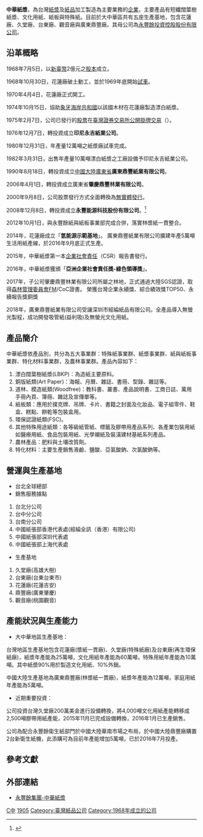 {{expand|time=2016-11-04T01:45:26+00:00}}
{{primarysources|time=2016-11-04T01:45:26+00:00}}
{{Infobox Company
| company_name = 中華紙漿股份有限公司
| company_name_en = Chung Hwa Pulp Corporation
| company_logo = 檔案:Logo CHP.jpg
| company_type = [[上市公司|上市公司]]
| local_code_name = TW
| local_code = 94025264
| traded_as = {{twse|1905}}<br>（1975年2月7日上市）
| foundation = 1968年7月5日
| location = {{TWN}}[[臺北市|臺北市]][[重慶南路_(臺北市)|重慶南路]]2段51號12樓
| key_people = {{plainlist|
* 黃鯤雄（[[董事長|董事長]]）
* 黃志成（[[總經理|總經理]]）
* 林谷豐（[[財務長|財務長]]）
* 秋山芳廣（[[特殊材料事業部總經理|特殊材料事業部總經理]]）
* 陳瑞和（[[纖維材料事業部總經理|纖維材料事業部總經理]]兼[[發言人|發言人]]）
}}
| industry = [[紙|紙品]][[加工|加工業]]、[[化學肥料製造業|化學肥料製造業]]、[[化學材料製造業|化學材料製造業]]
| products = [[紙|紙]][[加工|加工品]]、[[化學肥料|化學肥料]]、[[化學工業|化工製品]]
| revenue = 220億元台幣(2016年)
| operating_income = 
| net_income = 
| num_employees = 
| parent = [[永豐餘投資控股股份有限公司|永豐餘投資控股股份有限公司]]
| divisions = 纖維材料事業部<br/>特殊材料事業部<br/>
| subsid = 廣東鼎豐紙業有限公司<br/>肇慶鼎豐林業有限公司<br/>華豐投資股份有限公司<br/>新華丰再生能源有限公司<br/>
| homepage = http://www.chp.com.tw/<br />
| footnotes = 
}}
'''中華紙漿'''，為台灣[[紙#紙漿|紙漿]]及[[紙|紙品]]加工製造為主要業務的[[企業|企業]]，主要產品有短纖闊葉樹紙漿、文化用紙、紙板與特殊紙。目前於大中華區共有五座生產基地，包含花蓮廠、久堂廠、台東廠、觀音廠與廣東鼎豐廠。其母公司為[[永豐餘投資控股股份有限公司|永豐餘投資控股股份有限公司]]。

== 沿革概略 ==
1968年7月5日，以[[新臺幣|新臺幣]]2億元之[[股本|股本]]成立。

1968年10月30日，花蓮廠破土動工，並於1969年底開始[[試車|試車]]。

1970年4月4日，花蓮廠正式開工。

1974年10月15日，協助[[象牙海岸|象牙海岸共和國]]以該國木材在花蓮廠製造漂白紙漿。

1975年2月7日，公司已發行的[[股票|股票]]在[[臺灣證券交易所|臺灣證券交易所]][[股票上市|公開掛牌交易]]（{{Twse|1905}}）。

1976年12月7日，轉投資成立'''印尼永吉紙業公司'''。

1980年12月31日，年產量12萬噸之紙漿廠試車完成。

1982年3月31日，出售年產量10萬噸漂白紙漿之工廠設備予印尼永吉紙業公司。

1990年8月18日，轉投資成立[[中國大陸|中國大陸]][[廣東省|廣東省]]'''廣東鼎豐紙業有限公司'''。

2006年4月1日，轉投資成立廣東省'''肇慶鼎豐林業有限公司'''。

2000年9月8日，公司股票發行方式全面轉換為[[無實體發行|無實體發行]]。

2008年12月8日，轉投資成立'''永豐能源科技股份有限公司'''。<ref>{{Cite web |url=http://www.chp.com.tw/milestone/milestone.html |title=華紙紀事 |accessdate=2016-11-03 |archive-date=2016-11-04 |archive-url=https://web.archive.org/web/20161104005202/http://www.chp.com.tw/milestone/milestone.html |dead-url=no }}</ref>

2012年10月1日，與永豐餘紙與紙板事業部完成合併，落實林漿紙一貫整合。

2014年，花蓮廠成立「'''氫能源示範基地'''」。
廣東鼎豐紙業有限公司擴建年產5萬噸生活用紙產線，於2016年9月底正式生產。

2015年，中華紙漿第一本[[企業社會責任|企業社會責任]]（CSR）報告書發行。

2016年，中華紙漿獲頒「'''亞洲企業社會責任獎-綠色領導獎'''」。

2017年，子公司肇慶鼎豐林業有限公司所屬之林地，正式通過大陸SGS認證，取得[[森林管理委員會|森林管理委員會]]FM/CoC證書。
榮獲台灣企業永續獎、綜合績效獎TOP50、永續報告獎銅獎

2018年，廣東鼎豐紙業有限公司受讓深圳市經綸紙品有限公司。全產品導入無螢光製程，成功開發吸管紙(益利吸)及無螢光文化用紙。

== 產品簡介 ==
中華紙漿依產品別，共分為五大事業群：特殊紙事業群、紙漿事業群、紙與紙板事業群、特化材料事業群，及農林事業群。產品內容如下：
# 漂白闊葉樹紙漿(LBKP)：為造紙主要原料。
# 銅版紙類(Art Paper)：海報、月曆、雜誌、書冊、型錄、雜誌等。
# 道林、模造紙類(Woodfree)：教科書、叢書、產品說明書、工商日誌、萬用手冊內頁、簿冊、雜誌及宣傳單等。
# 紙板類：應用於撲克牌、吊牌、卡片、書籍之封面及化妝品、電子組零件、鞋盒、糕點、餅乾等包裝盒用。
# 環保認證紙類(FSC)。
# 其他特殊用途紙類：各等級紙管紙、標籤及膠帶用產品系列、各產業包裝用紙如醫療用紙、食品包裝用紙、光學襯紙及裝潢建材基紙系列產品。
# 農林產品：肥料與土壤改質劑。
# 特化材料：主要生產銷售液鹼、鹽酸、亞氯酸鈉、次氯酸鈉等。

== 營運與生產基地 ==
* 台北全球總部
* 銷售服務據點
# 台北分公司
# 台中分公司
# 台南分公司
# 中國紙張部香港代表處(經綸全訊（香港）有限公司)
# 中國紙張部深圳代表處
# 中國紙張部上海代表處
* 生產基地
# 久堂廠(高雄大樹)
# 台東廠(台東台東市)
# 花蓮廠(花蓮吉安)
# 鼎豐廠(廣東肇慶)
# 觀音廠(桃園觀音)

== 產能狀況與生產能力 ==
* 大中華地區生產基地：
台灣地區生產基地包含花蓮廠(漿紙一貫廠)、久堂廠(特殊紙廠)及台東廠(再生環保紙廠)，紙漿年產能為25萬噸，文化用紙年產能為60萬噸，特殊用紙年產能為10萬噸。其中紙漿90%用於製造文化用紙、10%外銷。
 
中國大陸生產基地為廣東鼎豐廠(林漿紙一貫廠)，紙漿年產能為12萬噸，家庭用紙年產能為5萬噸。
* 近期重要投資：
公司投資台灣久堂廠200萬美金進行設備轉換，將4,000噸文化用紙產能轉移成2,500噸膠帶用紙產能，2015年11月已完成設備轉換，2016年1月已生產銷售。

公司為配合永豐餘衛生紙部門於中國大陸華南市場之布局，於中國大陸鼎豐廠購置2台新衛生紙機，此添購可為目前年產能增加5萬噸，已於2016年7月投產。

== 參考文獻 ==
{{reflist}}

== 外部連結 ==
*[http://www.yfy.com/tw/invest_company_16.html 永豐餘集團-中華紙漿] {{Wayback|url=http://www.yfy.com/tw/invest_company_16.html |date=20200716184246 }}
[[Category:永豐餘集團|C中]]
[[Category:臺灣證券交易所上市公司|1905]]
[[Category:臺灣紙品公司|Category:臺灣紙品公司]]
[[Category:1968年成立的公司|Category:1968年成立的公司]]